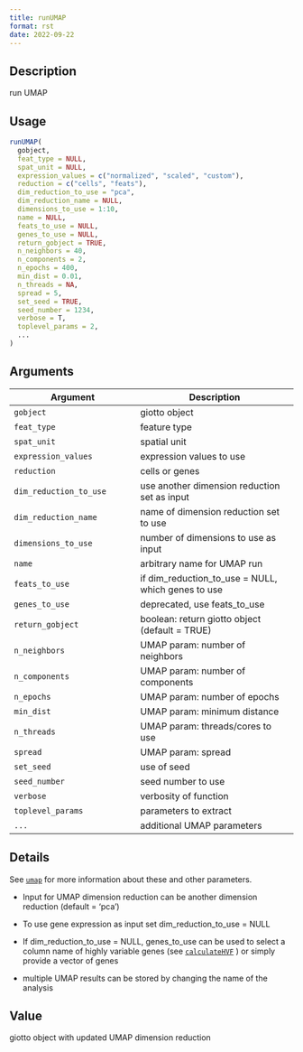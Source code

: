```yaml
--- 
title: runUMAP 
format: rst 
date: 2022-09-22 
--- 
```


## Description

run UMAP


## Usage

```r
runUMAP(
  gobject,
  feat_type = NULL,
  spat_unit = NULL,
  expression_values = c("normalized", "scaled", "custom"),
  reduction = c("cells", "feats"),
  dim_reduction_to_use = "pca",
  dim_reduction_name = NULL,
  dimensions_to_use = 1:10,
  name = NULL,
  feats_to_use = NULL,
  genes_to_use = NULL,
  return_gobject = TRUE,
  n_neighbors = 40,
  n_components = 2,
  n_epochs = 400,
  min_dist = 0.01,
  n_threads = NA,
  spread = 5,
  set_seed = TRUE,
  seed_number = 1234,
  verbose = T,
  toplevel_params = 2,
  ...
)
```


## Arguments

Argument      |Description
------------- |----------------
`gobject`     |     giotto object
`feat_type`     |     feature type
`spat_unit`     |     spatial unit
`expression_values`     |     expression values to use
`reduction`     |     cells or genes
`dim_reduction_to_use`     |     use another dimension reduction set as input
`dim_reduction_name`     |     name of dimension reduction set to use
`dimensions_to_use`     |     number of dimensions to use as input
`name`     |     arbitrary name for UMAP run
`feats_to_use`     |     if dim_reduction_to_use = NULL, which genes to use
`genes_to_use`     |     deprecated, use feats_to_use
`return_gobject`     |     boolean: return giotto object (default = TRUE)
`n_neighbors`     |     UMAP param: number of neighbors
`n_components`     |     UMAP param: number of components
`n_epochs`     |     UMAP param: number of epochs
`min_dist`     |     UMAP param: minimum distance
`n_threads`     |     UMAP param: threads/cores to use
`spread`     |     UMAP param: spread
`set_seed`     |     use of seed
`seed_number`     |     seed number to use
`verbose`     |     verbosity of function
`toplevel_params`     |     parameters to extract
`...`     |     additional UMAP parameters


## Details

See [`umap`](#umap) for more information about these and other parameters.
   

*  Input for UMAP dimension reduction can be another dimension reduction (default = 'pca')  

*  To use gene expression as input set dim_reduction_to_use = NULL  

*  If dim_reduction_to_use = NULL, genes_to_use can be used to select a column name of highly variable genes (see [`calculateHVF`](#calculatehvf) ) or simply provide a vector of genes  

*  multiple UMAP results can be stored by changing the name of the analysis


## Value

giotto object with updated UMAP dimension reduction


